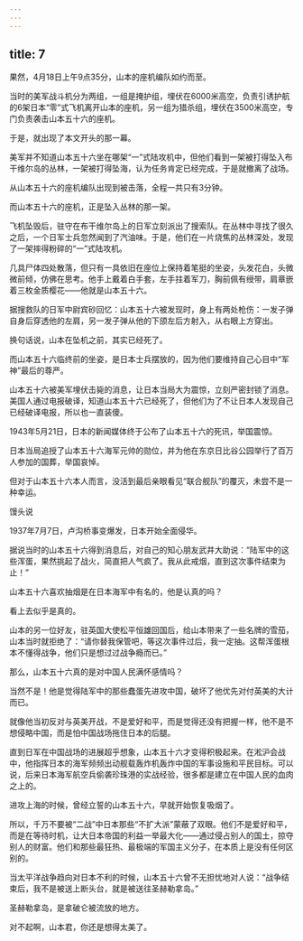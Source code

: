 ```yaml
---
---
---
```

title: 7
---



果然，4月18日上午9点35分，山本的座机编队如约而至。

当时的美军战斗机分为两组，一组是掩护组，埋伏在6000米高空，负责引诱护航的6架日本“零”式飞机离开山本的座机，另一组为猎杀组，埋伏在3500米高空，专门负责袭击山本五十六的座机。

于是，就出现了本文开头的那一幕。

美军并不知道山本五十六坐在哪架“一”式陆攻机中，但他们看到一架被打得坠入布干维尔岛的丛林，一架被打得坠海，认为任务肯定已经完成，于是就撤离了战场。

从山本五十六的座机编队出现到被击落，全程一共只有3分钟。

而山本五十六的座机，正是坠入丛林的那一架。

飞机坠毁后，驻守在布干维尔岛上的日军立刻派出了搜索队。在丛林中寻找了很久之后，一个日军士兵忽然闻到了汽油味。于是，他们在一片烧焦的丛林深处，发现了一架摔得粉碎的“一”式陆攻机。

几具尸体四处散落，但只有一具依旧在座位上保持着笔挺的坐姿，头发花白，头微微前倾，仿佛在思考。他手上戴着白手套，左手拄着军刀，胸前佩有绶带，肩章嵌着三枚金质樱花——他就是山本五十六。

据搜救队的日军中尉宾砂回忆：山本五十六被发现时，身上有两处枪伤：一发子弹自身后穿透他的左肩，另一发子弹从他的下颌左后方射入，从右眼上方穿出。

换句话说，山本在坠机之前，其实已经死了。

而山本五十六临终前的坐姿，是日本士兵摆放的，因为他们要维持自己心目中“军神”最后的尊严。

山本五十六被美军埋伏击毙的消息，让日本当局大为震惊，立刻严密封锁了消息。美国人通过电报破译，知道山本五十六已经死了，但他们为了不让日本人发现自己已经破译电报，所以也一直装傻。

1943年5月21日，日本的新闻媒体终于公布了山本五十六的死讯，举国震惊。

日本当局追授了山本五十六海军元帅的勋位，并为他在东京日比谷公园举行了百万人参加的国葬，举国哀悼。

但对于山本五十六本人而言，没活到最后亲眼看见“联合舰队”的覆灭，未尝不是一种幸运。

馒头说

1937年7月7日，卢沟桥事变爆发，日本开始全面侵华。

据说当时的山本五十六得到消息后，对自己的知心朋友武井大助说：“陆军中的这些浑蛋，果然挑起了战火，简直把人气疯了。我从此戒烟，直到这次事件结束为止！”

山本五十六喜欢抽烟是在日本海军中有名的，他是认真的吗？

看上去似乎是真的。

山本的另一位好友，驻英国大使松平恒雄回国后，给山本带来了一些名牌的雪茄，山本当时就拒绝了：“请你替我保管吧，等这次事件过后，我一定抽。这帮浑蛋根本不懂得战争，他们只是想过过战争瘾而已。”

那么，山本五十六真的是对中国人民满怀感情吗？

当然不是！他是觉得陆军中的那些蠢蛋先进攻中国，破坏了他优先对付英美的大计而已。

就像他当初反对与英美开战，不是爱好和平，而是觉得还没有把握一样，他不是不想侵略中国，而是怕中国战场拖住日本的后腿。

直到日军在中国战场的进展超乎想象，山本五十六才变得积极起来。在淞沪会战中，他指挥日本的海军频频出动舰载轰炸机轰炸中国的军事设施和平民目标。可以说，后来日本海军航空兵偷袭珍珠港的实战经验，很多都是建立在中国人民的血肉之上的。

进攻上海的时候，曾经立誓的山本五十六，早就开始恢复吸烟了。

所以，千万不要被“二战”中日本那些“不扩大派”蒙蔽了双眼。他们不是爱好和平，而是在等待时机，让大日本帝国的利益一举最大化——通过侵占别人的国土，掠夺别人的财富。他们和那些最狂热、最极端的军国主义分子，在本质上是没有任何区别的。

当太平洋战争趋向对日本不利的时候，山本五十六曾不无担忧地对人说：“战争结束后，我不是被送上断头台，就是被送往圣赫勒拿岛。”

圣赫勒拿岛，是拿破仑被流放的地方。

对不起啊，山本君，你还是想得太美了。